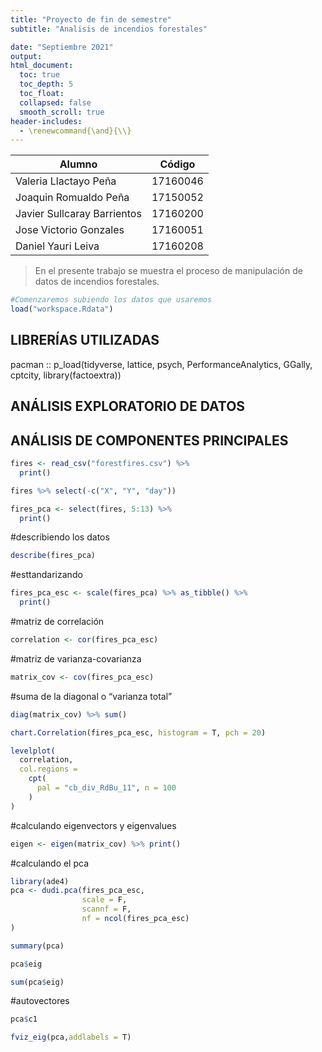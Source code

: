 ```yaml
---
title: "Proyecto de fin de semestre"
subtitle: "Analisis de incendios forestales"

date: "Septiembre 2021"
output: 
html_document:
  toc: true
  toc_depth: 5
  toc_float: 
  collapsed: false
  smooth_scroll: true
header-includes:
  - \renewcommand{\and}{\\}
---
```


Alumno | Código
-- | --
Valeria Llactayo Peña | 17160046
Joaquin Romualdo Peña | 17150052
Javier Sullcaray Barrientos | 17160200
Jose Victorio Gonzales | 17160051
Daniel Yauri Leiva | 17160208

> En el presente trabajo se muestra el proceso de manipulación de datos de incendios forestales.

```r
#Comenzaremos subiendo los datos que usaremos
load("workspace.Rdata")
```
## LIBRERÍAS UTILIZADAS
pacman :: p_load(tidyverse, 
                 lattice, 
                 psych, 
                 PerformanceAnalytics, 
                 GGally, 
                 cptcity,
                 library(factoextra))

## ANÁLISIS EXPLORATORIO DE DATOS

## ANÁLISIS DE COMPONENTES PRINCIPALES

```r
fires <- read_csv("forestfires.csv") %>% 
  print()
```

```r
fires %>% select(-c("X", "Y", "day"))
```

```r
fires_pca <- select(fires, 5:13) %>% 
  print()
```

#describiendo los datos
```r
describe(fires_pca)
```

#esttandarizando
```r
fires_pca_esc <- scale(fires_pca) %>% as_tibble() %>% 
  print()
```

#matriz de correlación

```r
correlation <- cor(fires_pca_esc)
```

#matriz de varianza-covarianza

```r
matrix_cov <- cov(fires_pca_esc)
```

#suma de la diagonal o "varianza total"

```r
diag(matrix_cov) %>% sum() 
```

```r
chart.Correlation(fires_pca_esc, histogram = T, pch = 20)
```

```r
levelplot(
  correlation,
  col.regions = 
    cpt(
      pal = "cb_div_RdBu_11", n = 100
    )
)
```

#calculando eigenvectors y eigenvalues

```r
eigen <- eigen(matrix_cov) %>% print()
```

#calculando el pca

```r
library(ade4)
pca <- dudi.pca(fires_pca_esc, 
                scale = F, 
                scannf = F,
                nf = ncol(fires_pca_esc)
)
```

```r
summary(pca)
```

```r
pca$eig
```

```r
sum(pca$eig)
```

#autovectores
```r
pca$c1
```


```r
fviz_eig(pca,addlabels = T)
```

